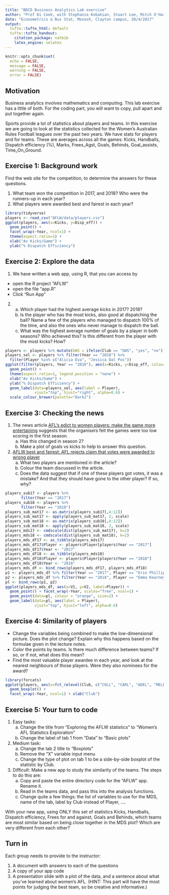 ```yaml
---
title: "BDCD Business Analytics Lab exercise"
author: "Prof Di Cook, with Stephanie Kobakian, Stuart Lee, Mitch O'Hara-Wild"
date: "Econometrics & Bus Stat, Monash, Clayton campus, 20/4/2017"
output:
  tufte::tufte_html: default
  tufte::tufte_handout:
    citation_package: natbib
    latex_engine: xelatex
---
```


```r
knitr::opts_chunk$set(
  echo = FALSE,
  message = FALSE,
  warning = FALSE,
  error = FALSE)
```

## Motivation

Business analytics involves mathematics and computing. This lab exercise has a little of both. For the coding part, you will want to copy, pull apart and put together again. 

Sports provide a lot of statistics about players and teams. In this exercise we are going to look at the statistics collected for the Women's Australian Rules Football leagues over the past two years. We have stats for players and for teams. These are averages across all the games: Kicks, Handballs, Dispatch efficiency (%), Marks, Frees_Agst, Goals, Behinds, Goal_assists,
Time_On_Ground. 

## Exercise 1: Background work

Find the web site for the competition, to determine the answers for these questions.

1. What team won the competition in 2017, and 2018? Who were the runners-up in each year?
2. What players were awarded best and fairest in each year?

```r
library(tidyverse)
players <- read_csv("AFLW/data/players.csv")
ggplot(players, aes(x=Kicks, y=Disp_eff)) + 
  geom_point() + 
  facet_wrap(~Year, ncol=1) + 
  theme(aspect.ratio=1) +
  xlab("Av Kicks/Game") +
  ylab("% Dispatch Efficiency")
```

## Exercise 2: Explore the data

1. We have written a web app, using R, that you can access by 
- open the R project "AFLW"
- open the file "app.R"
- Click "Run App"
2. 
    a. Which player had the highest average kicks in 2017? 2018?
    b. Is the player who has the most kicks, also good at dispatching the ball? Name a few of the players who managed to dispatch 100% of the time, and also the ones who never manage to dispatch the ball. 
    c. What was the highest average number of goals by a player in both seasons? Who achieved this? Is this different from the player with the most kicks? How?


```r
players <- players %>% mutate(GWS = ifelse(Club == "GWS", "yes", "no"))
players_sel <- players %>% filter(Year == "2018") %>%
  filter(Player %in% c("Alicia Eva", "Jessica Dal Pos"))
ggplot(filter(players, Year == "2018"), aes(x=Kicks, y=Disp_eff, colour=GWS)) + 
  geom_point() + 
  theme(aspect.ratio=1, legend.position = "none") +
  xlab("Av Kicks/Game") +
  ylab("% Dispatch Efficiency") + 
  geom_label(data=players_sel, aes(label = Player), 
             vjust="top", hjust="right", alpha=0.6) + 
  scale_colour_brewer(palette="Dark2")
```

## Exercise 3: Checking the news

1. The news article [AFL's edict to women players: make the game more entertaining](https://www.theaustralian.com.au/sport/afl/afls-edict-to-women-players-make-the-game-more-entertaining/news-story/44e9b896759ca76edf166b38499d149d) suggests that the organisers felt the games were too low scoring in the first season. 
    a. Has this changed in season 2? 
    b.  Make a plot of goals vs kicks to help to answer this question.

2. [AFLW best and fairest: AFL rejects claim that votes were awarded to wrong player](https://www.foxsports.com.au/afl/womens-afl/aflw-best-and-fairest-afl-rejects-claim-that-votes-were-awarded-to-wrong-player/news-story/c0ae1205ccfecc7481dcf4edc45ed692) 
    a. What two players are mentioned in the article? 
    b. Colour the team discussed in the article.
    c. Does the data suggest that if one of these players got votes, it was a mistake? And that they should have gone to the other player? If so, why?

```r
players_sub17 <- players %>%
       filter(Year == "2017") 
players_sub18 <- players %>%
       filter(Year == "2018") 
players_sub_mat17 <- as.matrix(players_sub17[,4:12])
players_sub_mat17 <- apply(players_sub_mat17, 2, scale)
players_sub_mat18 <- as.matrix(players_sub18[,4:12])
players_sub_mat18 <- apply(players_sub_mat18, 2, scale)
players_mds17 <- cmdscale(dist(players_sub_mat17), k=2)
players_mds18 <- cmdscale(dist(players_sub_mat18), k=2)
players_mds_df17 <- as_tibble(players_mds17)
players_mds_df17$Player <- players$Player[players$Year == "2017"]
players_mds_df17$Year <- "2017"
players_mds_df18 <- as_tibble(players_mds18)
players_mds_df18$Player <- players$Player[players$Year == "2018"]
players_mds_df18$Year <- "2018"
players_mds_df <- bind_rows(players_mds_df17, players_mds_df18)
p1 <- players_mds_df %>% filter(Year == "2017", Player == "Erin Phillips")
p2 <- players_mds_df %>% filter(Year == "2018", Player == "Emma Kearney")
pl <- bind_rows(p1, p2)
ggplot(players_mds_df, aes(x=V1, y=V2, label=Player)) + 
  geom_point() + facet_wrap(~Year, scales="free", ncol=1) +
  geom_point(data=pl, colour = "orange", size=2) +
  geom_label(data=pl, aes(label = Player), 
             vjust="top", hjust="left", alpha=0.6)
```

## Exercise 4: Similarity of players

- Change the variables being combined to make the low-dimensional picture. Does the plot change? Explain why this happens based on the formulae given in the lecture notes.
- Color the points by teams. Is there much difference between teams? If so, or if not, what does this mean?
- Find the most valuable player awardee in each year, and look at the nearest neighbours of those players. Were they also nominees for the award?

```r
library(forcats)
ggplot(players, aes(x=fct_relevel(Club, c("COLL", "CARL", "ADEL", "MELB", "WB", "BL", "FRE", "GWS")), y=Kicks)) + 
  geom_boxplot() +
  facet_wrap(~Year, ncol=1) + xlab("Club")
```

## Exercise 5: Your turn to code

1. Easy tasks: 
    a. Change the title from "Exploring the AFLW statistics" to "Women's AFL Statistics Exploration"
    b. Change the label of tab 1 from "Data" to "Basic plots"
2. Medium task: 
    a. Change the tab 2 title to "Boxplots"
    b. Remove the "X" variable input menu
    c. Change the type of plot on tab 1 to be a side-by-side boxplot of the statistic by Club. 
3. Difficult: Make a new app to study the similarity of the teams. The steps to do this are:
    a. Copy and paste the entire directory code for the "AFLW" app. Rename it. 
    b. Read in the teams data, and pass this into the analysis functions.  
    c. Change quite a few things: the list of variables to use for the MDS, name of the tab, label by Club instead of Player, .... 

With your new app, using ONLY this set of statistics Kicks, Handballs, Dispatch efficiency, Frees for and against, Goals and Behinds, which teams are most similar based on being close together in the MDS plot? Which are very different from each other?

## Turn in

Each group needs to provide to the instructor:

1. A document with answers to each of the questions
2. A copy of your app code
3. A presentation slide with a plot of the data, and a sentence about what you've learned about women's AFL. (HINT: This part will have the most points for judging the best team, so be creative and informative.)

